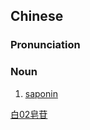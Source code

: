==Chinese==
{{zh-forms}}

===Pronunciation===
{{zh-pron
|m=zàogān
|cat=n
}}

===Noun===
{{zh-noun}}

# {{lb|zh|organic chemistry}} [[saponin]]

[[Category:zh:Organic chemistry|白02皂苷]]